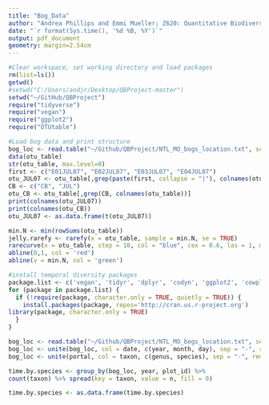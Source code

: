 ---
title: "Bog_Data"
author: "Andrea Phillips and Emmi Mueller; Z620: Quantitative Biodiversity, Indiana University"
date: "`r format(Sys.time(), '%d %B, %Y')`"
output: pdf_document
geometry: margin=2.54cm
---
```{r}
#Clear workspace, set working directory and load packages
rm(list=ls())
getwd()
#setwd("C:/Users/andjr/Desktop/QBProject-master")
setwd("~/GitHub/QBProject")
require("tidyverse")
require("vegan")
require("ggplot2")
require("OTUtable")
```

```{r}
#Load bog data and print structure
bog_loc <- read.table("~/Github/QBProject/NTL_MO_bogs_location.txt", sep = "\t", row.names = 1, header = TRUE)
data(otu_table)
str(otu_table, max.level=0)
first <- c("E01JUL07", "E02JUL07", "E03JUL07", "E04JUL07")
otu_JUL07 <- otu_table[,grep(paste(first, collapse = "|"), colnames(otu_table))]
CB <- c("CB", "JUL")
otu_CB <- otu_table[,grep(CB, colnames(otu_table))]
print(colnames(otu_JUL07))
print(colnames(otu_CB))
otu_JUL07 <- as.data.frame(t(otu_JUL07))
```

```{r}
min.N <- min(rowSums(otu_table))
jelly.rarefy <- rarefy(x = otu_table, sample = min.N, se = TRUE)
rarecurve(x = otu_table, step = 10, col = "blue", cex = 0.6, las = 1, main = "Bog rarefaction curve")
abline(0,1, col = 'red')
abline(v = min.N, col = 'green')
```

```{r}
#install temporal diversity packages
package.list <- c('vegan', 'tidyr', 'dplyr', 'codyn', 'ggplot2', 'cowplot', 'MullerPlot', 'RColorBrewer', 'reshape2', 'lubridate', 'TTR', 'xtable', 'multcomp', 'pander', 'png', 'grid', 'tseries', 'nlme', 'forecast', 'emmeans')
for (package in package.list) {
  if (!require(package, character.only = TRUE, quietly = TRUE)) {
    install.packages(package, repos='http://cran.us.r-project.org')
library(package, character.only = TRUE)
  }
}

bog_loc <- read.table("~/Github/QBProject/NTL_MO_bogs_location.txt", sep = ",", header = TRUE)
bog_loc <- unite(bog_loc, col = date, c(year, month, day), sep = "-", remove = FALSE)
bog_loc <- unite(portal, col = taxon, c(genus, species), sep = "-", remove = FALSE)

time.by.species <- group_by(bog_loc, year, plot_id) %>%
count(taxon) %>% spread(key = taxon, value = n, fill = 0)

time.by.species <- as.data.frame(time.by.species)
```